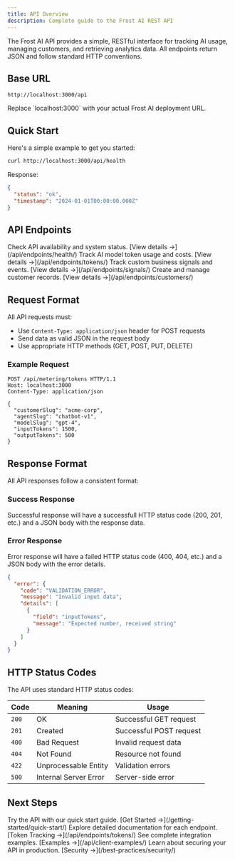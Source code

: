 ```yaml
---
title: API Overview
description: Complete guide to the Frost AI REST API
---
```



The Frost AI API provides a simple, RESTful interface for tracking AI usage, managing customers, and retrieving analytics data. All endpoints return JSON and follow standard HTTP conventions.

## Base URL

```
http://localhost:3000/api
```

<Badge text="Note" variant="tip" />
Replace `localhost:3000` with your actual Frost AI deployment URL.

## Quick Start

Here's a simple example to get you started:

```bash
curl http://localhost:3000/api/health
```

Response:
```json
{
  "status": "ok",
  "timestamp": "2024-01-01T00:00:00.000Z"
}
```

## API Endpoints

<CardGrid>
  <Card title="🔍 Health Check" icon="approval">
    Check API availability and system status.
    [View details →](/api/endpoints/health/)
  </Card>
  <Card title="📊 Token Tracking" icon="information">
    Track AI model token usage and costs.
    [View details →](/api/endpoints/tokens/)
  </Card>
  <Card title="📡 Signal Tracking" icon="setting">
    Track custom business signals and events.
    [View details →](/api/endpoints/signals/)
  </Card>
  <Card title="👥 Customer Management" icon="user">
    Create and manage customer records.
    [View details →](/api/endpoints/customers/)
  </Card>
</CardGrid>

## Request Format

All API requests must:
- Use `Content-Type: application/json` header for POST requests
- Send data as valid JSON in the request body
- Use appropriate HTTP methods (GET, POST, PUT, DELETE)

### Example Request
```http
POST /api/metering/tokens HTTP/1.1
Host: localhost:3000
Content-Type: application/json

{
  "customerSlug": "acme-corp",
  "agentSlug": "chatbot-v1",
  "modelSlug": "gpt-4",
  "inputTokens": 1500,
  "outputTokens": 500
}
```

## Response Format

All API responses follow a consistent format:

### Success Response
Successful response will have a successfull HTTP status code (200, 201, etc.) and a JSON body with the response data.

### Error Response
Error response will have a failed HTTP status code (400, 404, etc.) and a JSON body with the error details.
```json
{
  "error": {
    "code": "VALIDATION_ERROR",
    "message": "Invalid input data",
    "details": [
      {
        "field": "inputTokens",
        "message": "Expected number, received string"
      }
    ]
  }
}
```

## HTTP Status Codes

The API uses standard HTTP status codes:

| Code | Meaning | Usage |
|------|---------|-------|
| `200` | OK | Successful GET request |
| `201` | Created | Successful POST request |
| `400` | Bad Request | Invalid request data |
| `404` | Not Found | Resource not found |
| `422` | Unprocessable Entity | Validation errors |
| `500` | Internal Server Error | Server-side error |

## Next Steps

<CardGrid>
  <Card title="🚀 Quick Start" icon="rocket">
    Try the API with our quick start guide.
    [Get Started →](/getting-started/quick-start/)
  </Card>
  <Card title="📚 Endpoint Details" icon="document">
    Explore detailed documentation for each endpoint.
    [Token Tracking →](/api/endpoints/tokens/)
  </Card>
  <Card title="💡 Client Examples" icon="laptop">
    See complete integration examples.
    [Examples →](/api/client-examples/)
  </Card>
  <Card title="🔒 Security" icon="warning">
    Learn about securing your API in production.
    [Security →](/best-practices/security/)
  </Card>
</CardGrid>